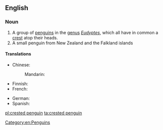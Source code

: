 ==English==
{{wikipedia}}

===Noun===
{{en-noun|head=[[crested]] [[penguin]]}}

# A group of [[penguins]] in the [[genus]] ''[[Eudyptes]]'', which all have in common a [[crest]] atop their heads.
# A small penguin from New Zealand and the Falkland islands
====Translations====
{{trans-top|Penguin}}
* Chinese:
*: Mandarin: {{t|cmn|冠企鹅|sc=Hani}}
* Finnish: {{t|fi|töyhtöpingviini}}
* French: {{t+|fr|gorfou|m}}
{{trans-mid}}
* German: {{t+|de|Schopfpinguin|m}}
* Spanish: {{t|es|pingüino crestado|m}}
{{trans-bottom}}

[[Category:en:Penguins]]

[[pl:crested penguin]]
[[ta:crested penguin]]